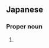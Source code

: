 ==Japanese==
{{ja-kanjitab|かず|い}}
{{ja-kanjitab|yomi=j|いち|い}}

===Proper noun===
{{ja-pos|proper|いち.い|いちのい|かずい}}

# {{surname|lang=ja|sort=いちい}}